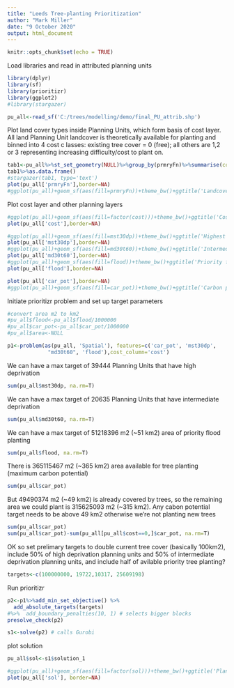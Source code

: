 ```yaml
---
title: "Leeds Tree-planting Prioritization"
author: "Mark Miller"
date: "9 October 2020"
output: html_document
---
```


```r
knitr::opts_chunk$set(echo = TRUE)
```

Load libraries and read in attributed planning units

```r
library(dplyr)
library(sf)
library(prioritizr)
library(ggplot2)
#library(stargazer)

pu_all<-read_sf('C:/trees/modelling/demo/final_PU_attrib.shp')

```

Plot land cover types inside Planning Units, which form basis of cost layer. All land  Planning Unit landcover is theoretically available for planting and binned into 4 cost c lasses: existing tree cover = 0 (free); all others are 1,2 or 3 representing increasing difficulty/cost to plant on. 
```r

tab1<-pu_all%>%st_set_geometry(NULL)%>%group_by(prmryFn)%>%summarise(cost=first(cost))
tab1%>%as.data.frame()
#stargazer(tab1, type='text')
plot(pu_all['prmryFn'],border=NA)
#ggplot(pu_all)+geom_sf(aes(fill=prmryFn))+theme_bw()+ggtitle('Landcover')
```

Plot cost layer and other planning layers

```r
#ggplot(pu_all)+geom_sf(aes(fill=factor(cost)))+theme_bw()+ggtitle('Cost')
plot(pu_all['cost'],border=NA)

#ggplot(pu_all)+geom_sf(aes(fill=mst30dp))+theme_bw()+ggtitle('Highest 30% Deprivation')
plot(pu_all['mst30dp'],border=NA)
#ggplot(pu_all)+geom_sf(aes(fill=md30t60))+theme_bw()+ggtitle('Intermediate Deprivation')
plot(pu_all['md30t60'],border=NA)
#ggplot(pu_all)+geom_sf(aes(fill=flood))+theme_bw()+ggtitle('Priority flood planting')
plot(pu_all['flood'],border=NA)

plot(pu_all['car_pot'],border=NA)
#ggplot(pu_all)+geom_sf(aes(fill=car_pot))+theme_bw()+ggtitle('Carbon potential')
```

Initiate prioritizr problem and set up target parameters

```r
#convert area m2 to km2
#pu_all$flood<-pu_all$flood/1000000
#pu_all$car_pot<-pu_all$car_pot/1000000
#pu_all$area<-NULL

p1<-problem(as(pu_all, 'Spatial'), features=c('car_pot', 'mst30dp', 
             "md30t60", 'flood'),cost_column='cost')
```
We can have a max target of 39444 Planning Units that have high deprivation
```r
sum(pu_all$mst30dp, na.rm=T)
```
We can have a max target of 20635 Planning Units that have intermediate deprivation
```r
sum(pu_all$md30t60, na.rm=T)
```
We can have a max target of 51218396 m2 (~51 km2) area of priority flood planting
```r
sum(pu_all$flood, na.rm=T)
```
There is 365115467 m2 (~365 km2) area available for tree planting (maximum carbon potential)
```r
sum(pu_all$car_pot)
```
But 49490374 m2 (~49 km2) is already covered by trees, so the remaining area we could plant is 315625093 m2 (~315 km2). Any cabon potential target needs to be above 49 km2 otherwise we're not planting new trees
```r
sum(pu_all$car_pot)
sum(pu_all$car_pot)-sum(pu_all[pu_all$cost==0,]$car_pot, na.rm=T)
```

OK so set prelimary targets to double current tree cover (basically 100km2), include 50% of high deprivation planning units and 50% of intermediate deprivation planning units, and include half of avilable priority tree planting?
```r
targets<-c(100000000, 19722,10317, 25609198) 
```

Run prioritizr
```r
p2<-p1%>%add_min_set_objective() %>%   
  add_absolute_targets(targets)
#%>%  add_boundary_penalties(10, 1) # selects bigger blocks
presolve_check(p2)

s1<-solve(p2) # calls Gurobi
```

plot solution

```r
pu_all$sol<-s1$solution_1

#ggplot(pu_all)+geom_sf(aes(fill=factor(sol)))+theme_bw()+ggtitle('Planning solution 1')
plot(pu_all['sol'], border=NA)
```